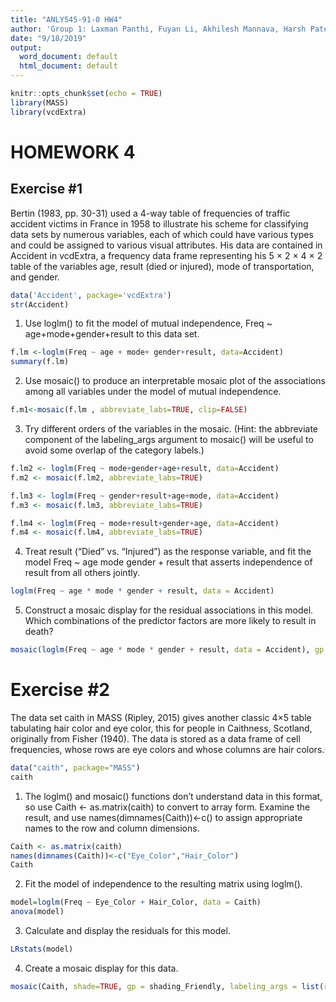 ```yaml
---
title: "ANLY545-91-0 HW4"
author: 'Group 1: Laxman Panthi, Fuyan Li, Akhilesh Mannava, Harsh Patel'
date: "9/18/2019"
output:
  word_document: default
  html_document: default
---
```


```r
knitr::opts_chunk$set(echo = TRUE)
library(MASS)
library(vcdExtra)
```

# HOMEWORK 4

## Exercise #1
Bertin (1983, pp. 30-31) used a 4-way table of frequencies of traffic accident victims in France in 1958 to illustrate his scheme for classifying data sets by numerous variables, each of which could have various types and could be assigned to various visual attributes. His data are contained in Accident in vcdExtra, a frequency data frame representing his 5 × 2 × 4 × 2 table of the variables age, result (died or injured), mode of transportation, and gender.

```r
data('Accident', package='vcdExtra')
str(Accident)
```

1) Use loglm() to fit the model of mutual independence, Freq ~ age+mode+gender+result to this data set.

```r
f.lm <-loglm(Freq ~ age + mode+ gender+result, data=Accident)
summary(f.lm)

```

2) Use mosaic() to produce an interpretable mosaic plot of the associations among all variables under the model of mutual independence.
```r
f.m1<-mosaic(f.lm , abbreviate_labs=TRUE, clip=FALSE)
```

3) Try different orders of the variables in the mosaic. (Hint: the abbreviate component of the labeling_args argument to mosaic() will be useful to avoid some overlap of the category labels.)

```r
f.lm2 <- loglm(Freq ~ mode+gender+age+result, data=Accident)
f.m2 <- mosaic(f.lm2, abbreviate_labs=TRUE)
```

```r
f.lm3 <- loglm(Freq ~ gender+result+age+mode, data=Accident)
f.m3 <- mosaic(f.lm3, abbreviate_labs=TRUE)
```

```r
f.lm4 <- loglm(Freq ~ mode+result+gender+age, data=Accident)
f.m4 <- mosaic(f.lm4, abbreviate_labs=TRUE)
```

4) Treat result (“Died” vs. “Injured”) as the response variable, and fit the model Freq ~ age mode gender + result that asserts independence of result from all others jointly.

```r
loglm(Freq ~ age * mode * gender + result, data = Accident)
```

5) Construct a mosaic display for the residual associations in this model. Which combinations of the predictor factors are more likely to result in death?

```r
mosaic(loglm(Freq ~ age * mode * gender + result, data = Accident), gp = shading_Friendly, labeling = labeling_residuals)
```

# Exercise #2

The data set caith in MASS (Ripley, 2015) gives another classic 4×5 table tabulating hair color and eye color, this for people in Caithness, Scotland, originally from Fisher (1940). The data is stored as a data frame of cell frequencies, whose rows are eye colors and whose columns are hair colors.
```r
data("caith", package="MASS")
caith
```


(1) The loglm() and mosaic() functions don’t understand data in this format, so use Caith <- as.matrix(caith) to convert to array form. Examine the result, and use names(dimnames(Caith))<-c() to assign appropriate names to the row and column dimensions.

```r
Caith <- as.matrix(caith)
names(dimnames(Caith))<-c("Eye_Color","Hair_Color") 
Caith
```

(2) Fit the model of independence to the resulting matrix using loglm().

```r
model=loglm(Freq ~ Eye_Color + Hair_Color, data = Caith)
anova(model)
```

(3) Calculate and display the residuals for this model.
```r
LRstats(model)
```

(4) Create a mosaic display for this data.
```r
mosaic(Caith, shade=TRUE, gp = shading_Friendly, labeling_args = list(rot_labels=c(60, 60, 60, 60)))
```


